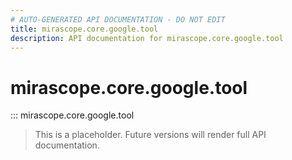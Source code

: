 ```yaml
---
# AUTO-GENERATED API DOCUMENTATION - DO NOT EDIT
title: mirascope.core.google.tool
description: API documentation for mirascope.core.google.tool
---
```


# mirascope.core.google.tool

::: mirascope.core.google.tool

> This is a placeholder. Future versions will render full API documentation.
